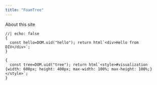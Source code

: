 ```yaml
---
title: "FoamTree"
---
```


About this site

```ojs
//| echo: false
{
  const hello=DOM.uid("hello"); return html`<div>Hello from DIV</div>`;
}
```

```ojs
{
  const tree=DOM.uid("tree"); return html`<style>#visualization {width: 600px; height: 400px; max-width: 100%; max-height: 100%;}</style>`;
} 
```
